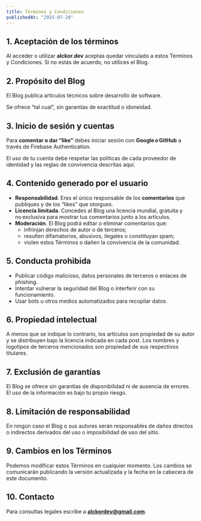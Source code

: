 ```yaml
---
title: Términos y Condiciones
publishedAt: "2025-07-28"
---
```


## 1. Aceptación de los términos

Al acceder o utilizar **alckor.dev** aceptas quedar vinculado a
estos Términos y Condiciones. Si no estás de acuerdo, no utilices el Blog.

## 2. Propósito del Blog

El Blog publica artículos técnicos sobre desarrollo de software.

Se ofrece “tal cual”, sin garantías de exactitud o idoneidad.

## 3. Inicio de sesión y cuentas

Para **comentar o dar “like”** debes iniciar sesión con **Google o GitHub** a
través de Firebase Authentication.

El uso de tu cuenta debe respetar las políticas de cada proveedor de identidad
y las reglas de convivencia descritas aquí.

## 4. Contenido generado por el usuario

- **Responsabilidad**. Eres el único responsable de los **comentarios** que publiques y de los “likes” que otorgues.
- **Licencia limitada**. Concedes al Blog una licencia mundial, gratuita y no exclusiva para mostrar tus comentarios junto a los artículos.
- **Moderación**. El Blog podrá editar o eliminar comentarios que:
  - infrinjan derechos de autor o de terceros;
  - resulten difamatorios, abusivos, ilegales o constituyan spam;
  - violen estos Términos o dañen la convivencia de la comunidad.

## 5. Conducta prohibida

- Publicar código malicioso, datos personales de terceros o enlaces de phishing.
- Intentar vulnerar la seguridad del Blog o interferir con su funcionamiento.
- Usar bots u otros medios automatizados para recopilar datos.

## 6. Propiedad intelectual

A menos que se indique lo contrario, los artículos son propiedad de su autor y
se distribuyen bajo la licencia indicada en cada post. Los nombres y logotipos
de terceros mencionados son propiedad de sus respectivos titulares.

## 7. Exclusión de garantías

El Blog se ofrece sin garantías de disponibilidad ni de ausencia de errores.  
El uso de la información es bajo tu propio riesgo.

## 8. Limitación de responsabilidad

En ningún caso el Blog o sus autores serán responsables de daños directos o
indirectos derivados del uso o imposibilidad de uso del sitio.

## 9. Cambios en los Términos

Podemos modificar estos Términos en cualquier momento. Los cambios se comunicarán
publicando la versión actualizada y la fecha en la cabecera de este documento.

## 10. Contacto

Para consultas legales escribe a **alckordev@gmail.com**.
